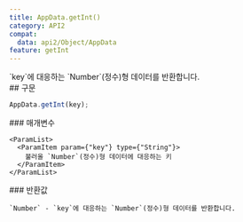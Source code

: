 ```yaml
---
title: AppData.getInt()
category: API2
compat:
  data: api2/Object/AppData
feature: getInt
---
```


<Section>
  `key`에 대응하는 `Number`(정수)형 데이터를 반환합니다.
</Section>
<Section>
  ## 구문

  ~~~js
  AppData.getInt(key);
  ~~~

  <Section>
    ### 매개변수

    <ParamList>
      <ParamItem param={"key"} type={"String"}>
        불러올 `Number`(정수)형 데이터에 대응하는 키
      </ParamItem>
    </ParamList>
  </Section>
  <Section>
    ### 반환값

    `Number` - `key`에 대응하는 `Number`(정수)형 데이터를 반환합니다.
  </Section>
</Section>